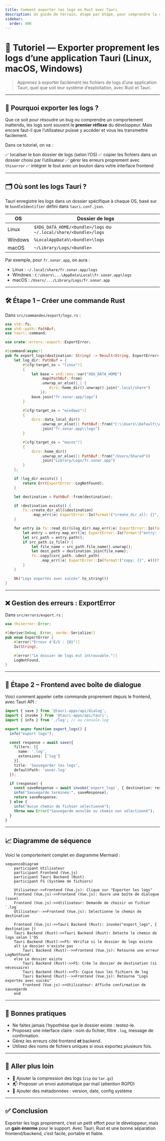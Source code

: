 ```yaml
---
title: Comment exporter les logs en Rust avec Tauri
description: Un guide de terrain, étape par étape, pour comprendre la construction d'une fonction d'export des logs dans une application Tauri.
sidebar:
  order: 406
---
```


# 🧰 Tutoriel — Exporter proprement les logs d’une application Tauri (Linux, macOS, Windows)

> Apprenez à exporter facilement les fichiers de logs d’une application Tauri, quel que soit leur système d’exploitation, avec Rust et Tauri.

--- 

## 🔎 Pourquoi exporter les logs ?

Que ce soit pour résoudre un bug ou comprendre un comportement inattendu, les logs sont souvent le **premier réflexe** du développeur. Mais encore faut-il que l’utilisateur puisse y accéder et vous les transmettre facilement.

Dans ce tutoriel, on va :

✅ localiser le bon dossier de logs (selon l’OS)
✅ copier les fichiers dans un dossier choisi par l’utilisateur
✅ gérer les erreurs proprement avec `thiserror`
✅ intégrer le tout avec un bouton dans votre interface frontend

---

## 🗂️ Où sont les logs Tauri ?

Tauri enregistre les logs dans un dossier spécifique à chaque OS, basé sur le `bundleIdentifier` défini dans `tauri.conf.json`.

| OS      | Dossier de logs                                                  |
| ------- | ---------------------------------------------------------------- |
| Linux   | `$XDG_DATA_HOME/<bundle>/logs` ou `~/.local/share/<bundle>/logs` |
| Windows | `%LocalAppData%\<bundle>\logs`                                   |
| macOS   | `~/Library/Logs/<bundle>`                                        |

Par exemple, pour `fr.sonar.app`, on aura :

* Linux : `~/.local/share/fr.sonar.app/logs`
* Windows : `C:\Users\...\AppData\Local\fr.sonar.app\logs`
* macOS : `/Users/.../Library/Logs/fr.sonar.app`

---

## 🛠️ Étape 1 – Créer une commande Rust

Dans `src/commandes/export/logs.rs` :

```rust
use std::fs;
use std::path::PathBuf;
use tauri::command;

use crate::errors::export::ExportError;

#[command(async)]
pub fn export_logs(destination: String) -> Result<String, ExportError> {
    let log_dir: PathBuf = {
        #[cfg(target_os = "linux")]
        {
            let base = std::env::var("XDG_DATA_HOME")
                .map(PathBuf::from)
                .unwrap_or_else(|_| {
                    dirs::home_dir().unwrap().join(".local/share")
                });
            base.join("fr.sonar.app/logs")
        }

        #[cfg(target_os = "windows")]
        {
            dirs::data_local_dir()
                .unwrap_or_else(|| PathBuf::from("C:\\Users\\Default\\AppData\\Local"))
                .join("fr.sonar.app\\logs")
        }

        #[cfg(target_os = "macos")]
        {
            dirs::home_dir()
                .unwrap_or_else(|| PathBuf::from("/Users/Shared"))
                .join("Library/Logs/fr.sonar.app")
        }
    };

    if !log_dir.exists() {
        return Err(ExportError::LogNotFound);
    }

    let destination = PathBuf::from(destination);

    if !destination.exists() {
        fs::create_dir_all(&destination)
            .map_err(|e| ExportError::Io(format!("create_dir_all: {}", e)))?;
    }

    for entry in fs::read_dir(&log_dir).map_err(|e| ExportError::Io(format!("read_dir: {}", e)))? {
        let entry = entry.map_err(|e| ExportError::Io(format!("entry: {}", e)))?;
        let src_path = entry.path();
        if src_path.is_file() {
            let file_name = src_path.file_name().unwrap();
            let dest_path = destination.join(file_name);
            fs::copy(&src_path, &dest_path)
                .map_err(|e| ExportError::Io(format!("copy: {}", e)))?;
        }
    }

    Ok("Logs exportés avec succès".to_string())
}
```

---

## ❌ Gestion des erreurs : ExportError

Dans `src/errors/export.rs` :

```rust
use thiserror::Error;

#[derive(Debug, Error, serde::Serialize)]
pub enum ExportError {
    #[error("Erreur d'E/S : {0}")]
    Io(String),

    #[error("Le dossier de logs est introuvable.")]
    LogNotFound,
}
```

---

## 🧩 Étape 2 – Frontend avec boîte de dialogue

Voici comment appeler cette commande proprement depuis le frontend, avec Tauri API :

```ts
import { save } from '@tauri-apps/api/dialog';
import { invoke } from '@tauri-apps/api/tauri';
import { info } from './log'; // ou console.log

export async function export_logs() {
  info("export logs");

  const response = await save({
    filters: [{
      name: '.log',
      extensions: ['log']
    }],
    title: 'Sauvegarder les logs',
    defaultPath: 'sonar.log'
  });

  if (response) {
    const saveResponse = await invoke('export_logs', { destination: response });
    info("Sauvegarde terminée:", saveResponse);
    return saveResponse;
  } else {
    info("Aucun chemin de fichier sélectionné");
    throw new Error("Sauvegarde annulée ou chemin non sélectionné");
  }
}
```

---

## 📈 Diagramme de séquence

Voici le comportement complet en diagramme Mermaid :

```mermaid
sequenceDiagram
    participant Utilisateur
    participant Frontend (Vue.js)
    participant Tauri Backend (Rust)
    participant FS (Système de fichiers)

    Utilisateur->>Frontend (Vue.js): Clique sur "Exporter les logs"
    Frontend (Vue.js)->>Frontend (Vue.js): Ouvre une boîte de dialogue (save)
    Frontend (Vue.js)->>Utilisateur: Demande de choisir un fichier `.log`
    Utilisateur-->>Frontend (Vue.js): Sélectionne le chemin de destination

    Frontend (Vue.js)->>Tauri Backend (Rust): invoke("export_logs", { destination })
    Tauri Backend (Rust)->>Tauri Backend (Rust): Détecte le chemin de logs selon l'OS
    Tauri Backend (Rust)->>FS: Vérifie si le dossier de logs existe
    alt Le dossier n'existe pas
        Tauri Backend (Rust)-->>Frontend (Vue.js): Retourne une erreur LogNotFound
    else Le dossier existe
        Tauri Backend (Rust)->>FS: Crée le dossier de destination (si nécessaire)
        Tauri Backend (Rust)->>FS: Copie tous les fichiers de log
        Tauri Backend (Rust)-->>Frontend (Vue.js): Retourne "Logs exportés avec succès"
        Frontend (Vue.js)->>Utilisateur: Affiche confirmation de sauvegarde
    end
```

---

## 🧠 Bonnes pratiques

* Ne faites jamais l’hypothèse que le dossier existe : testez-le.
* Proposez une interface claire : nom du fichier, filtre `.log`, message de confirmation.
* Gérez les erreurs côté frontend **et** backend.
* Utilisez des noms de fichiers uniques si vous exportez plusieurs fois.

---

## 🧪 Aller plus loin

* 💾 Ajouter la compression des logs (`zip` ou `tar.gz`)
* 📬 Proposer un envoi automatique par mail (attention RGPD)
* 🧠 Ajouter des métadonnées : version, date, config système

---

## ✅ Conclusion

Exporter les logs proprement, c’est un petit effort pour le développeur, mais un **gain énorme** pour le support. Avec Tauri, Rust et une bonne séparation frontend/backend, c’est facile, portable et fiable.
